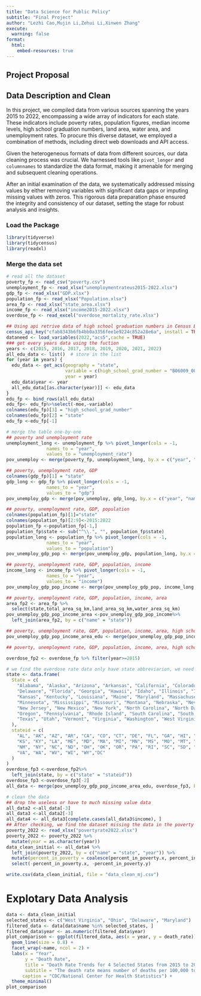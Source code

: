```yaml
---
title: "Data Science for Public Policy"
subtitle: "Final Project"
author: "Lezhi Cao,Mujin Li,Zehui Li,Xinwen Zhang"
execute:
  warning: false
format:
  html:
    embed-resources: true
---
```


## Project Proposal




## Data Description and Clean
In this project, we compiled data from various sources spanning the years 2015 to 2022, encompassing a wide array of indicators for each state. These indicators include poverty rates, population figures, median income levels, high school graduation numbers, land area, water area, and unemployment rates. To procure this diverse dataset, we employed a combination of methods, including direct web downloads and API access.

Given the heterogeneous formats of data from different sources, our data cleaning process was crucial. We harnessed tools like `pivot_longer` and `columnnames` to standardize the data format, making it amenable for merging and subsequent cleaning operations. 

After an initial examination of the data, we systematically addressed missing values by either removing variables with significant data gaps or imputing missing values with zeros. This rigorous data preparation phase ensured the integrity and consistency of our dataset, setting the stage for robust analysis and insights.

### Load the Package
```r
library(tidyverse)
library(tidycensus)
library(readxl)

```

### Merge the data set

```r
# read all the dataset
poverty_fp <- read_csv("poverty.csv")
unemployment_fp <- read_xlsx("unemploymentrateus2015-2022.xlsx")
gdp_fp <- read_xlsx("GDP.xlsx")
population_fp <- read_xlsx("Population.xlsx")
area_fp <- read_xlsx("state_area.xlsx")
income_fp <- read_xlsx("income2015-2022.xlsx")
overdose_fp <- read_excel("overdose_mortality_rate.xlsx")

## Using api retrive data of high school graduation numbers in Census Bureau from 2015-2022
census_api_key("cfab8343b6fb4bb0a3356fee1e9224c852a28e6a", install = TRUE, overwrite = TRUE)
dataneed <- load_variables(2022,"acs5",cache = TRUE)
### get every years data using the fuction
years <- c(2015, 2016, 2017, 2018, 2019, 2020, 2021, 2022)
all_edu_data <- list()  # store in the list
for (year in years) {
  edu_data <- get_acs(geography = "state",
                      variable = c(high_school_grad_number = "B06009_003"),
                      year = year)
  edu_data$year <- year
  all_edu_data[[as.character(year)]] <- edu_data  
}
edu_fp <- bind_rows(all_edu_data)
edu_fp<- edu_fp%>%select(-moe,-variable)
colnames(edu_fp)[3] = "high_school_grad_number"
colnames(edu_fp)[2] = "state"
edu_fp <-edu_fp[-1]
```

```r
# merge the table one-by-one
## poverty and unemployment rate
unemployment_long <- unemployment_fp %>% pivot_longer(cols = -1, 
               names_to = "year", 
               values_to = "unemployment_rate")
pov_unemploy <- merge(poverty_fp, unemployment_long, by.x = c("year", "name"), by.y = c("year", "State"), all = TRUE)

## poverty, unemployment rate, GDP
colnames(gdp_fp)[1] = "state"
gdp_long <- gdp_fp %>% pivot_longer(cols = -1, 
               names_to = "year", 
               values_to = "gdp")
pov_unemploy_gdp <- merge(pov_unemploy, gdp_long, by.x = c("year", "name"), by.y = c("year", "state"), all = TRUE)

## poverty, unemployment rate, GDP, population
colnames(population_fp)[1]="state"
colnames(population_fp)[2:9]<-2015:2022
population_fp <-population_fp[-1,]
population_fp$state <- sub("^\\.", "", population_fp$state)
population_long <- population_fp %>% pivot_longer(cols = -1, 
               names_to = "year", 
               values_to = "population")
pov_unemploy_gdp_pop <- merge(pov_unemploy_gdp, population_long, by.x = c("year", "name"), by.y = c("year", "state"), all = TRUE)

## poverty, unemployment rate, GDP, population, income
income_long <- income_fp %>% pivot_longer(cols = -1, 
               names_to = "year", 
               values_to = "income")
pov_unemploy_gdp_pop_income <- merge(pov_unemploy_gdp_pop, income_long, by.x = c("year", "name"), by.y = c("year", "state"), all = TRUE)

## poverty, unemployment rate, GDP, population, income, area
area_fp2 <- area_fp %>%
  select(state,total_area_sq_km,land_area_sq_km,water_area_sq_km)
pov_unemploy_gdp_pop_income_area <-pov_unemploy_gdp_pop_income%>%
  left_join(area_fp2, by = c("name" = "state"))

## poverty, unemployment rate, GDP, population, income, area, high school graduation numbers
pov_unemploy_gdp_pop_income_area_edu <- merge(pov_unemploy_gdp_pop_income_area, edu_fp, by.x = c("year", "name"), by.y = c("year", "state"), all = TRUE)

## poverty, unemployment rate, GDP, population, income, area, high school graduation numbers, overdose

overdose_fp2 <- overdose_fp %>% filter(year>=2015)

# we find the overdose rate data only have state abbreviarion, we need to add the state full name in to this dataset
state <- data.frame(
  State = c(
    "Alabama", "Alaska", "Arizona", "Arkansas", "California", "Colorado", "Connecticut",
    "Delaware", "Florida", "Georgia", "Hawaii", "Idaho", "Illinois", "Indiana", "Iowa",
    "Kansas", "Kentucky", "Louisiana", "Maine", "Maryland", "Massachusetts", "Michigan",
    "Minnesota", "Mississippi", "Missouri", "Montana", "Nebraska", "Nevada", "New Hampshire",
    "New Jersey", "New Mexico", "New York", "North Carolina", "North Dakota", "Ohio", "Oklahoma",
    "Oregon", "Pennsylvania", "Rhode Island", "South Carolina", "South Dakota", "Tennessee",
    "Texas", "Utah", "Vermont", "Virginia", "Washington", "West Virginia", "Wisconsin", "Wyoming","Distric of Columbia"
  ),
  stateid = c(
    "AL", "AK", "AZ", "AR", "CA", "CO", "CT", "DE", "FL", "GA", "HI", "ID", "IL", "IN", "IA",
    "KS", "KY", "LA", "ME", "MD", "MA", "MI", "MN", "MS", "MO", "MT", "NE", "NV", "NH", "NJ",
    "NM", "NY", "NC", "ND", "OH", "OK", "OR", "PA", "RI", "SC", "SD", "TN", "TX", "UT", "VT",
    "VA", "WA", "WV", "WI", "WY","DC"
  )
)
overdose_fp3 <-overdose_fp2%>%
  left_join(state, by = c("state" = "stateid"))
overdose_fp3 <-overdose_fp3[-2]
all_data <- merge(pov_unemploy_gdp_pop_income_area_edu, overdose_fp3, by.x = c("year", "name"), by.y = c("year", "State"), all = TRUE)

```

```r
# clean the data
## drop the useless or have to much missing value data
all_data2 <-all_data[-3]
all_data3 <-all_data2[-3]
all_data4 <- all_data3[complete.cases(all_data3$income), ]
## After checking, we find the dataset missing the data in the poverty rate in 2022
poverty_2022 <- read_xlsx("povertyrate2022.xlsx")
poverty_2022 <- poverty_2022 %>%
  mutate(year = as.character(year))
data_clean_initial <- all_data4 %>%
  left_join(poverty_2022, by = c("name" = "state", "year")) %>%
  mutate(percent_in_poverty = coalesce(percent_in_poverty.x, percent_in_poverty.y)) %>%
  select(-percent_in_poverty.x, -percent_in_poverty.y)

write.csv(data_clean_initial, file = "data_clean_mj.csv")
```

# Explotary Data Analysis 
```r
data <- data_clean_initial
selected_states <- c("West Virginia", "Ohio", "Delaware", "Maryland")
filtered_data <- data[data$name %in% selected_states, ]
filtered_data$year <- as.numeric(filtered_data$year)
plot_comparison <- ggplot(filtered_data, aes(x = year, y = death_rate)) +
  geom_line(size = 0.8) +
  facet_wrap(~name, ncol = 2) + 
  labs(x = "Year", 
       y = "Death Rate", 
       title = "Death Rate Trends for 4 Selected States from 2015 to 2021",
       subtitle = "The death rate means number of deaths per 100,000 total population.",
      caption = "CDC/National Center for Health Statistics") +
  theme_minimal()
plot_comparison
```





